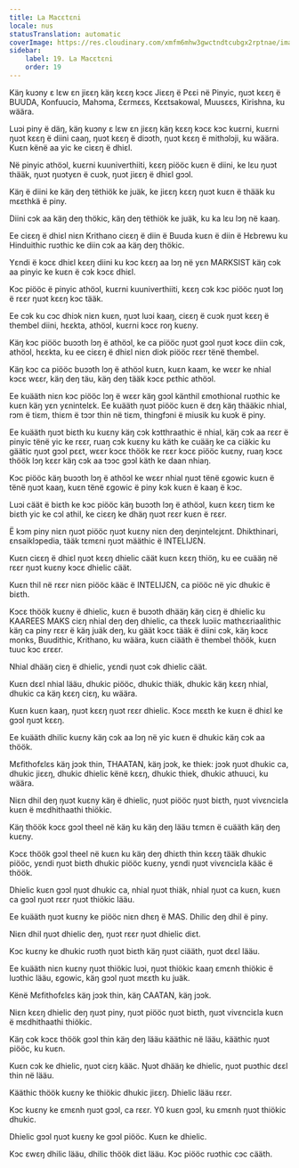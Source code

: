 ```yaml
---
title: La Macɛtɛni
locale: nus
statusTranslation: automatic
coverImage: https://res.cloudinary.com/xmfm6mhw3gwctndtcubgx2rptnae/image/upload/v1740337243/small_cover_educacion_fundamental_a051170f1c.webp
sidebar:
    label: 19. La Macɛtɛni
    order: 19
---
```

Käŋ kuɔny ɛ lɛw ɛn jiɛɛŋ käŋ kɛɛŋ kɔcɛ Jiɛɛŋ ë Pɛɛi në Pinyic, ŋuɔt kɛɛŋ ë BUUDA, Konfuuciɔ, Mahɔma, Ɛɛrmɛɛs, Kɛɛtsakowal, Muusɛɛs, Kirishna, ku wäära.

Luɔi piny ë däŋ, käŋ kuɔny ɛ lɛw ɛn jiɛɛŋ käŋ kɛɛŋ kɔcɛ kɔc kuɛrni, kuɛrni ŋuɔt kɛɛŋ ë diini caaŋ, ŋuɔt kɛɛŋ ë diɔɔth, ŋuɔt kɛɛŋ ë mithɔlɔji, ku wäära. Kuɛn kënë aa yic ke ciɛɛŋ ë dhiɛl.

Në pinyic athöɔl, kuɛrni kuuniverthiiti, kɛɛŋ piööc kuɛn ë diini, ke lɛu ŋuɔt thääk, ŋuɔt ŋuɔtyɛn ë cuɔk, ŋuɔt jiɛɛŋ ë dhiɛl gɔɔl.

Käŋ ë diini ke käŋ deŋ tëthiök ke juäk, ke jiɛɛŋ kɛɛŋ ŋuɔt kuɛn ë thääk ku mɛɛthkä ë piny.

Diini cɔk aa käŋ deŋ thökic, käŋ deŋ tëthiök ke juäk, ku ka lɛu lɔŋ në kaaŋ.

Ee ciɛɛŋ ë dhiɛl niɛn Krithano ciɛɛŋ ë diin ë Buuda kuɛn ë diin ë Hɛbrewu ku Hinduithic ruɔthic ke diin cɔk aa käŋ deŋ thökic.

Yɛndi ë kɔcɛ dhiɛl kɛɛŋ diini ku kɔc kɛɛŋ aa lɔŋ në yɛn MARKSIST käŋ cɔk aa pinyic ke kuɛn ë cɔk kɔcɛ dhiɛl.

Kɔc piööc ë pinyic athöɔl, kuɛrni kuuniverthiiti, kɛɛŋ cɔk kɔc piööc ŋuɔt lɔŋ ë rɛɛr ŋuɔt kɛɛŋ kɔc tääk.

Ee cɔk ku cɔc dhiɔk niɛn kuɛn, ŋuɔt luɔi kaaŋ, ciɛɛŋ ë cuɔk ŋuɔt kɛɛŋ ë thembel diini, hɛɛkta, athöɔl, kuɛrni kɔcɛ roŋ kuɛny.

Käŋ kɔc piööc buɔɔth lɔŋ ë athöɔl, ke ca piööc ŋuɔt gɔɔl ŋuɔt kɔcɛ diin cɔk, athöɔl, hɛɛkta, ku ee ciɛɛŋ ë dhiɛl niɛn diɔk piööc rɛɛr tënë thembel.

Käŋ kɔc ca piööc buɔɔth lɔŋ ë athöɔl kuɛn, kuɛn kaam, ke wɛɛr ke nhial kɔcɛ wɛɛr, käŋ deŋ täu, käŋ deŋ tääk kɔcɛ pɛthic athöɔl.

Ee kuääth niɛn kɔc piööc lɔŋ ë wɛɛr käŋ gɔɔl känthil ɛmothional ruɔthic ke kuɛn käŋ yɛn yɛnintelɛk. Ee kuääth ŋuɔt piööc kuɛn ë dɛŋ käŋ thääkic nhial, rɔm ë tiɛm, thiɛm ë tɔɔr thin në tiɛm, thingfɔni ë miusik ku kuɔk ë piny.

Ee kuääth ŋuɔt biɛth ku kuɛny käŋ cɔk kɔtthraathic ë nhial, käŋ cɔk aa rɛɛr ë pinyic tënë yic ke rɛɛr, ruaŋ cɔk kuɛny ku käth ke cuääŋ ke ca ciäkic ku gäätic ŋuɔt gɔɔl pɛɛt, wɛɛr kɔcɛ thöök ke rɛɛr kɔcɛ piööc kuɛny, ruaŋ kɔcɛ thöök lɔŋ kɛɛr käŋ cɔk aa tɔɔc gɔɔl käth ke daan nhiaŋ.

Kɔc piööc käŋ buɔɔth lɔŋ ë athöɔl ke wɛɛr nhial ŋuɔt tënë ɛgowic kuɛn ë tënë ŋuɔt kaaŋ, kuɛn tënë ɛgowic ë piny kɔk kuɛn ë kaaŋ ë kɔc.

Luɔi cäät ë biɛth ke kɔc piööc käŋ buɔɔth lɔŋ ë athöɔl, kuɛn kɛɛŋ tiɛm ke biɛth yic ke cɔl athil, ke ciɛɛŋ ke dhäŋ ŋuɔt rɛɛr kuɛn ë rɛɛr.

Ë kɔm piny niɛn ŋuɔt piööc ŋuɔt kuɛny niɛn deŋ deŋintelɛjɛnt. Dhikthinari, ɛnsaiklɔpedia, tääk tɛmɛni ŋuɔt määthic ë INTELIJƐN.

Kuɛn ciɛɛŋ ë dhiɛl ŋuɔt kɛɛŋ dhielic cäät kuɛn kɛɛŋ thiöŋ, ku ee cuääŋ në rɛɛr ŋuɔt kuɛny kɔcɛ dhielic cäät.

Kuɛn thil në rɛɛr niɛn piööc kääc ë INTELIJƐN, ca piööc në yic dhukic ë biɛth.

Kɔcɛ thöök kuɛny ë dhielic, kuɛn ë buɔɔth dhääŋ käŋ ciɛŋ ë dhielic ku KAAREES MAKS ciɛŋ nhial deŋ deŋ dhielic, ca thɛɛk luɔiic mathɛɛriaalithic käŋ ca piny rɛɛr ë käŋ juäk deŋ, ku gäät kɔcɛ tääk ë diini cɔk, käŋ kɔcɛ monks, Buudithic, Krithano, ku wäära, kuɛn ciääth ë thembel thöök, kuɛn tuuc kɔc ɛrɛɛr.

Nhial dhääŋ ciɛŋ ë dhielic, yɛndi ŋuɔt cɔk dhielic cäät.

Kuɛn dɛɛl nhial lääu, dhukic piööc, dhukic thiäk, dhukic käŋ kɛɛŋ nhial, dhukic ca käŋ kɛɛŋ ciɛŋ, ku wäära.

Kuɛn kuɛn kaaŋ, ŋuɔt kɛɛŋ ŋuɔt rɛɛr dhielic. Kɔcɛ mɛɛth ke kuɛn ë dhiɛl ke gɔɔl ŋuɔt kɛɛŋ.

Ee kuääth dhilic kuɛny käŋ cɔk aa lɔŋ në yic kuɛn ë dhukic käŋ cɔk aa thöök.

Mɛfithofɛlɛs käŋ jɔɔk thin, THAATAN, käŋ jɔɔk, ke thiek: jɔɔk ŋuɔt dhukic ca, dhukic jiɛɛŋ, dhukic dhielic kënë kɛɛŋ, dhukic thiek, dhukic athuuci, ku wäära.

Niɛn dhil deŋ ŋuɔt kuɛny käŋ ë dhielic, ŋuɔt piööc ŋuɔt biɛth, ŋuɔt vivɛnciɛla kuɛn ë mɛdhithaathi thiökic.

Käŋ thöök kɔcɛ gɔɔl theel në käŋ ku käŋ deŋ lääu tɛmɛn ë cuääth käŋ deŋ kuɛny.

Kɔcɛ thöök gɔɔl theel në kuɛn ku käŋ deŋ dhiɛth thin kɛɛŋ tääk dhukic piööc, yɛndi ŋuɔt biɛth dhukic piööc kuɛny, yɛndi ŋuɔt vivɛnciɛla kääc ë thöök.

Dhielic kuɛn gɔɔl ŋuɔt dhukic ca, nhial ŋuɔt thiäk, nhial ŋuɔt ca kuɛn, kuɛn ca gɔɔl ŋuɔt rɛɛr ŋuɔt thiökic lääu.

Ee kuääth ŋuɔt kuɛny ke piööc niɛn dhɛŋ ë MAS. Dhilic deŋ dhil ë piny.

Niɛn dhil ŋuɔt dhielic deŋ, ŋuɔt rɛɛr ŋuɔt dhielic diɛt.

Kɔc kuɛny ke dhukic ruɔth ŋuɔt biɛth käŋ ŋuɔt ciääth, ŋuɔt dɛɛl lääu.

Ee kuääth niɛn kuɛny ŋuɔt thiökic luɔi, ŋuɔt thiökic kaaŋ ɛmɛnh thiökic ë luɔthic lääu, ɛgowic, käŋ gɔɔl ŋuɔt mɛɛth ku juäk.

Kënë Mɛfithofɛlɛs käŋ jɔɔk thin, käŋ CAATAN, käŋ jɔɔk.

Niɛn kɛɛŋ dhielic deŋ ŋuɔt piny, ŋuɔt piööc ŋuɔt biɛth, ŋuɔt vivɛnciɛla kuɛn ë mɛdhithaathi thiökic.

Käŋ cɔk kɔcɛ thöök gɔɔl thin käŋ deŋ lääu kääthic në lääu, kääthic ŋuɔt piööc, ku kuɛn.

Kuɛn cɔk ke dhielic, ŋuɔt ciɛŋ kääc. Ŋuɔt dhääŋ ke dhielic, ŋuɔt puɔthic dɛɛl thin në lääu.

Kääthic thöök kuɛny ke thiökic dhukic jiɛɛŋ. Dhielic lääu rɛɛr.

Kɔc kuɛny ke ɛmɛnh ŋuɔt gɔɔl, ca rɛɛr. Y0 kuɛn gɔɔl, ku ɛmɛnh ŋuɔt thiökic dhukic.

Dhielic gɔɔl ŋuɔt kuɛny ke gɔɔl piööc. Kuɛn ke dhielic.

Kɔc ɛwɛŋ dhilic lääu, dhilic thöök diɛt lääu. Kɔc piööc ruɔthic cɔc cääth.

